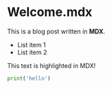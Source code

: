 # Welcome.mdx

This is a blog post written in **MDX**.

- List item 1
- List item 2

<HighlightedText> This text is highlighted in MDX! </HighlightedText>

```python
print('hello')
```
